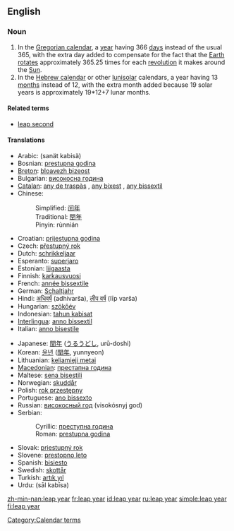 {{wikipedia}}
==English==

===Noun===
{{en-noun|sg=[[leap]] [[year]]}}

# In the [[Gregorian calendar]], a [[year]] having 366 [[day]]s instead of the usual 365, with the extra day added to compensate for the fact that the [[Earth]] [[rotate]]s approximately 365.25 times for each [[revolution]] it makes around the [[Sun]].
# In the [[Hebrew calendar]] or other [[lunisolar]] calendars, a year having 13 [[month]]s instead of 12, with the extra month added because 19 solar years is approximately 19*12+7 lunar months.

====Related terms====
* [[leap second]]

====Translations====
{{top}}
* Arabic: {{ARchar|[[سنة كبيسة]]}} (sanät kabisä)
* Bosnian: [[prestupna godina]] {{f}}
* [[Breton]]: [[bloavezh bizeost]] {{m}}
* Bulgarian: [[високосна година]] {{f}}
* [[Catalan]]: [[any de traspàs]] {{m}}, [[any bixest]] {{m}}, [[any bissextil]] {{m}}
* Chinese:
*: Simplified: [[闰年]]
*: Traditional: [[閏年]]
*: Pinyin: rùnnián
* Croatian: [[prijestupna godina]] {{f}}
* Czech: [[přestupný rok]] {{m}}
* Dutch: [[schrikkeljaar]] {{n}}
* Esperanto: [[superjaro]]
* Estonian: [[liigaasta]]
* Finnish: [[karkausvuosi]]
* French: [[année bissextile]] {{f}}
* German: [[Schaltjahr]] {{n}}
* Hindi: [[अधिवर्ष]] (adhivarša), [[लीप वर्ष]] (līp varša)
* Hungarian: [[szökőév]]
* Indonesian: [[tahun kabisat]]
* [[Interlingua]]: [[anno bissextil]]
* Italian: [[anno bisestile]] {{m}}
{{mid}}
* Japanese: [[閏年]] ([[うるうどし]], urū-doshi)
* Korean: [[윤년]] ([[閏年]], yunnyeon)
* Lithuanian: [[keliamieji metai]] {{m|p}}
* [[Macedonian]]: [[престапна година]] {{f}}
* Maltese: [[sena bisestili]]
* Norwegian: [[skuddår]] {{n}}
* Polish: [[rok przestępny]] {{m}}
* Portuguese: [[ano bissexto]] {{m}}
* Russian: [[високосный год]] (visokósnyj god) {{m}}
* Serbian:
*: Cyrillic: [[преступна година]] {{f}}
*: Roman: [[prestupna godina]] {{f}}
* Slovak: [[priestupný rok]] {{m}}
* Slovene: [[prestopno leto]] {{n}}
* Spanish: [[bisiesto]] {{m}}
* Swedish: [[skottår]] {{n}}
* Turkish: [[artık yıl]]
* Urdu: {{URchar|[[سال کبیسہ]]}} (sāl kabīsa)
{{bottom}}

[[Category:Calendar terms]]

[[zh-min-nan:leap year]]
[[fr:leap year]]
[[id:leap year]]
[[ru:leap year]]
[[simple:leap year]]
[[fi:leap year]]